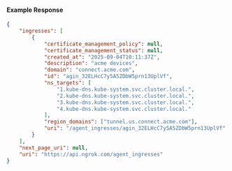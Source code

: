 #### Example Response

```json
{
	"ingresses": [
		{
			"certificate_management_policy": null,
			"certificate_management_status": null,
			"created_at": "2025-09-04T10:11:37Z",
			"description": "acme devices",
			"domain": "connect.acme.com",
			"id": "agin_32ELHcC7y5A5ZDbW5prn13UplVf",
			"ns_targets": [
				"1.kube-dns.kube-system.svc.cluster.local.",
				"2.kube-dns.kube-system.svc.cluster.local.",
				"3.kube-dns.kube-system.svc.cluster.local.",
				"4.kube-dns.kube-system.svc.cluster.local."
			],
			"region_domains": ["tunnel.us.connect.acme.com"],
			"uri": "/agent_ingresses/agin_32ELHcC7y5A5ZDbW5prn13UplVf"
		}
	],
	"next_page_uri": null,
	"uri": "https://api.ngrok.com/agent_ingresses"
}
```
